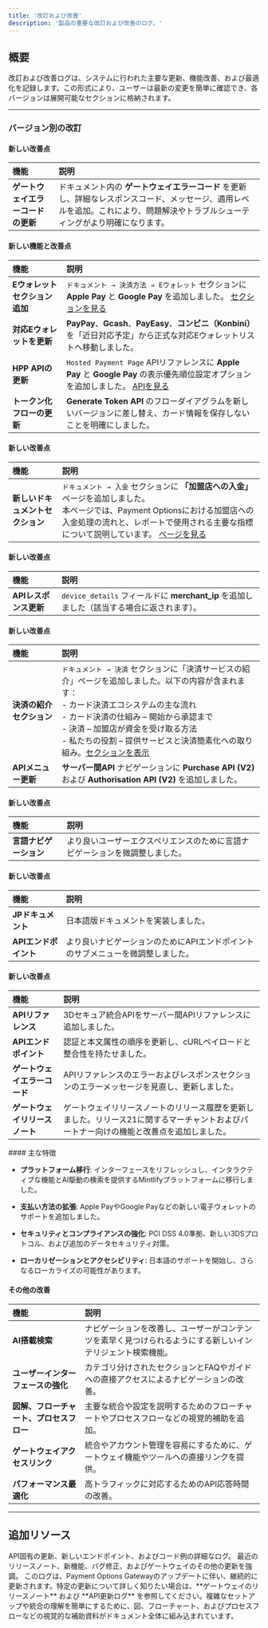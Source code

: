 ```yaml
---
title: '改訂および改善'
description: '製品の重要な改訂および改善のログ。'
---
```


## **概要**

改訂および改善ログは、システムに行われた主要な更新、機能改善、および最適化を記録します。この形式により、ユーザーは最新の変更を簡単に確認でき、各バージョンは展開可能なセクションに格納されます。

***

### **バージョン別の改訂**

<Accordion title="バージョン 3.6.1 - パッチリリース日: 2025-08-05">

  #### 新しい改善点

  | **機能**                        | **説明**                                                                                          |
  | :------------------------------ | :------------------------------------------------------------------------------------------------ |
  | **ゲートウェイエラーコードの更新** | ドキュメント内の **ゲートウェイエラーコード** を更新し、詳細なレスポンスコード、メッセージ、適用レベルを追加。これにより、問題解決やトラブルシューティングがより明確になります。 |

</Accordion>


<Accordion title="バージョン 3.6 - 2025年07月21日リリース">

  #### 新しい機能と改善点

  | **機能**                         | **説明**                                                                                                                                              |
  | :------------------------------ | :---------------------------------------------------------------------------------------------------------------------------------------------------- |
  | **Eウォレット セクション追加**   | `ドキュメント → 決済方法 → Eウォレット` セクションに **Apple Pay** と **Google Pay** を追加しました。 [セクションを見る](/documentation-jp/paymentmethods/ewallets) |
  | **対応Eウォレットを更新**        | **PayPay**、**Gcash**、**PayEasy**、**コンビニ（Konbini）** を「近日対応予定」から正式な対応Eウォレットリストへ移動しました。                        |
  | **HPP APIの更新**               | `Hosted Payment Page` APIリファレンスに **Apple Pay** と **Google Pay** の表示優先順位設定オプションを追加しました。 [APIを見る](/api-reference/jp/hpp/generate-link) |
  | **トークン化フローの更新**       | **Generate Token API** のフローダイアグラムを新しいバージョンに差し替え、カード情報を保存しないことを明確にしました。                              |

</Accordion>


<Accordion title="バージョン 3.5 - リリース日: 2025-06-25">

  #### 新しい改善点

  | **機能**                     | **説明**                                                                                                                   |
  | :---------------------------- | :------------------------------------------------------------------------------------------------------------------------ |
  | **新しいドキュメントセクション** | `ドキュメント → 入金` セクションに **「加盟店への入金」** ページを追加しました。<br />本ページでは、Payment Optionsにおける加盟店への入金処理の流れと、レポートで使用される主要な指標について説明しています。 [ページを見る](/documentation-jp/settlement/merchantsettlement) |

</Accordion>


<Accordion title="バージョン 3.4.1 - パッチリリース日: 2025-05-12">

  #### 新しい改善点

  | **機能**                | **説明**                                                                                      |
  | :---------------------- | :------------------------------------------------------------------------------------------- |
  | **APIレスポンス更新**     | `device_details` フィールドに **merchant_ip** を追加しました（該当する場合に返されます）。 |

</Accordion>

<Accordion title="バージョン 3.4 - リリース日: 2025-04-10">

  #### 新しい改善点

  | **機能**                     | **説明**                                                                                                     |
  | :---------------------------- | :---------------------------------------------------------------------------------------------------------- |
  | **決済の紹介セクション**        | `ドキュメント → 決済` セクションに「決済サービスの紹介」ページを追加しました。以下の内容が含まれます：<br />- カード決済エコシステムの主な流れ<br />- カード決済の仕組み – 開始から承認まで<br />- 決済 – 加盟店が資金を受け取る方法<br />- 私たちの役割 – 提供サービスと決済簡素化への取り組み。[セクションを表示](/documentation-jp/payments/paymentintro) |
  | **APIメニュー更新**            | **サーバー間API** ナビゲーションに **Purchase API (V2)** および **Authorisation API (V2)** を追加しました。 |

</Accordion>


<Accordion title="バージョン 3.3 - パッチリリース日: 2025-03-19"> 

  #### 新しい改善点

  | **機能**                               | **説明**                                                                                               |
  | :-------------------------------------- | :----------------------------------------------------------------------------------------------------- |
  | **言語ナビゲーション**                  | より良いユーザーエクスペリエンスのために言語ナビゲーションを微調整しました。                    |
  
</Accordion>

<Accordion title="バージョン 3.2 - リリース日: 2025-03-11">

  #### 新しい改善点

  | **機能**                               | **説明**                                                                                               |
  | :-------------------------------------- | :----------------------------------------------------------------------------------------------------- |
  | **JPドキュメント**                      | 日本語版ドキュメントを実装しました。                    |
  | **APIエンドポイント**                   | より良いナビゲーションのためにAPIエンドポイントのサブメニューを微調整しました。                        |
  
</Accordion>


<Accordion title="バージョン 3.1 - 2025年2月14日 パッチリリース">

  #### 新しい改善点

  | **機能**                              | **説明**                                                                                               |
  | :------------------------------------ | :------------------------------------------------------------------------------------------------------------ |
  | **APIリファレンス**                   | 3Dセキュア統合APIをサーバー間APIリファレンスに追加しました。                    |
  | **APIエンドポイント**                  | 認証と本文属性の順序を更新し、cURLペイロードと整合性を持たせました。                        |
  | **ゲートウェイエラーコード**           | APIリファレンスのエラーおよびレスポンスセクションのエラーメッセージを見直し、更新しました。                           |
  | **ゲートウェイリリースノート**         | ゲートウェイリリースノートのリリース履歴を更新しました。リリース21に関するマーチャントおよびパートナー向けの機能と改善点を追加しました。                           |
  
</Accordion>

<Accordion title="バージョン 3.0 - 2025年2月12日 リリース">
  #### 主な特徴

  * **プラットフォーム移行**: インターフェースをリフレッシュし、インタラクティブな機能とAI駆動の検索を提供するMintlifyプラットフォームに移行しました。

  * **支払い方法の拡張**: Apple PayやGoogle Payなどの新しい電子ウォレットのサポートを追加しました。

  * **セキュリティとコンプライアンスの強化**: PCI DSS 4.0準拠、新しい3DSプロトコル、および追加のデータセキュリティ対策。

  * **ローカリゼーションとアクセシビリティ**: 日本語のサポートを開始し、さらなるローカライズの可能性があります。

  #### その他の改善

  | **機能**                              | **説明**                                                                                               |
  | :------------------------------------ | :------------------------------------------------------------------------------------------------------------ |
  | **AI搭載検索**                       | ナビゲーションを改善し、ユーザーがコンテンツを素早く見つけられるようにする新しいインテリジェント検索機能。                    |
  | **ユーザーインターフェースの強化**    | カテゴリ分けされたセクションとFAQやガイドへの直接アクセスによるナビゲーションの改善。                           |
  | **図解、フローチャート、プロセスフロー** | 主要な統合や設定を説明するためのフローチャートやプロセスフローなどの視覚的補助を追加。 |
  | **ゲートウェイアクセスリンク**        | 統合やアカウント管理を容易にするために、ゲートウェイ機能やツールへの直接リンクを提供。              |
  | **パフォーマンス最適化**             | 高トラフィックに対応するためのAPI応答時間の改善。                                                   |
</Accordion>

***

## **追加リソース**

<CardGroup>
  <Card title="API更新ログ" icon="code" href="/logs/apiupdate">
    API固有の更新、新しいエンドポイント、およびコード例の詳細なログ。
  </Card>

  <Card title="ゲートウェイのリリースノート" icon="file" href="/logs/releasenotes">
    最近のリリースノート、新機能、バグ修正、およびゲートウェイのその他の更新を強調。
  </Card>
</CardGroup>

<Note>
  このログは、Payment Options Gatewayのアップデートに伴い、継続的に更新されます。特定の更新について詳しく知りたい場合は、**ゲートウェイのリリースノート** および **API更新ログ** を参照してください。複雑なセットアップや統合の理解を簡単にするために、図、フローチャート、およびプロセスフローなどの視覚的な補助資料がドキュメント全体に組み込まれています。
</Note>
